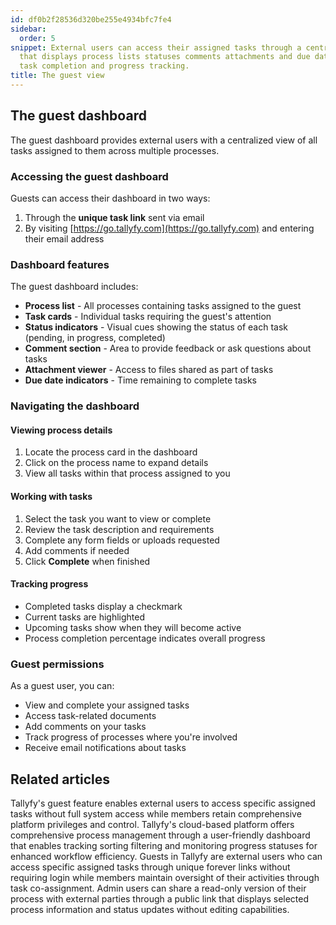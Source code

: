 ```yaml
---
id: df0b2f28536d320be255e4934bfc7fe4
sidebar:
  order: 5
snippet: External users can access their assigned tasks through a centralized dashboard
  that displays process lists statuses comments attachments and due dates while enabling
  task completion and progress tracking.
title: The guest view
---
```


## The guest dashboard

The guest dashboard provides external users with a centralized view of all tasks assigned to them across multiple processes.

### Accessing the guest dashboard

Guests can access their dashboard in two ways:
1. Through the **unique task link** sent via email
2. By visiting [https://go.tallyfy.com](https://go.tallyfy.com) and entering their email address

### Dashboard features

The guest dashboard includes:

- **Process list** - All processes containing tasks assigned to the guest
- **Task cards** - Individual tasks requiring the guest's attention
- **Status indicators** - Visual cues showing the status of each task (pending, in progress, completed)
- **Comment section** - Area to provide feedback or ask questions about tasks
- **Attachment viewer** - Access to files shared as part of tasks
- **Due date indicators** - Time remaining to complete tasks

### Navigating the dashboard

#### Viewing process details
1. Locate the process card in the dashboard
2. Click on the process name to expand details
3. View all tasks within that process assigned to you

#### Working with tasks
1. Select the task you want to view or complete
2. Review the task description and requirements
3. Complete any form fields or uploads requested
4. Add comments if needed
5. Click **Complete** when finished

#### Tracking progress
- Completed tasks display a checkmark
- Current tasks are highlighted
- Upcoming tasks show when they will become active
- Process completion percentage indicates overall progress

### Guest permissions

As a guest user, you can:
- View and complete your assigned tasks
- Access task-related documents
- Add comments on your tasks
- Track progress of processes where you're involved
- Receive email notifications about tasks


## Related articles
<CardGrid>
<LinkTitleCard header="<b>Guests > What is a guest</b>" href="/products/pro/documenting/guests/what-is-a-guest/" > Tallyfy's guest feature enables external users to access specific assigned tasks without full system access while members retain comprehensive platform privileges and control. </LinkTitleCard>
<LinkTitleCard header="<b>Tracker View > Manage and track my processes</b>" href="/products/pro/tracking-and-tasks/tracker-view/how-can-i-manage-and-track-my-processes-on-tallyfy/" > Tallyfy's cloud-based platform offers comprehensive process management through a user-friendly dashboard that enables tracking sorting filtering and monitoring progress statuses for enhanced workflow efficiency. </LinkTitleCard>
<LinkTitleCard header="<b>Documenting > Guests</b>" href="/products/pro/documenting/guests/" > Guests in Tallyfy are external users who can access specific assigned tasks through unique forever links without requiring login while members maintain oversight of their activities through task co-assignment. </LinkTitleCard>
<LinkTitleCard header="<b>Processes > Make a process visible to outsiders or guests</b>" href="/products/pro/tracking-and-tasks/processes/make-a-process-public/" > Admin users can share a read-only version of their process with external parties through a public link that displays selected process information and status updates without editing capabilities. </LinkTitleCard>
</CardGrid>